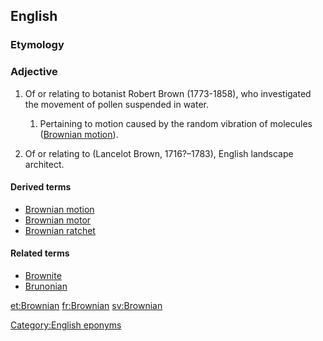 ==English==

===Etymology===
{{suffix|Brown|ian|lang=en}}

===Adjective===
{{en-adj}}

# Of or relating to botanist Robert Brown (1773-1858), who investigated the movement of pollen suspended in water.
## {{context|physics|lang=en}} Pertaining to motion caused by the random vibration of molecules ([[Brownian motion]]).
# Of or relating to {{w|Capability Brown}} (Lancelot Brown, 1716?–1783), English landscape architect.

====Derived terms====
* [[Brownian motion]]
* [[Brownian motor]]
* [[Brownian ratchet]]

====Related terms====
* [[Brownite]]
* [[Brunonian]]

[[Category:English eponyms]]

[[et:Brownian]]
[[fr:Brownian]]
[[sv:Brownian]]